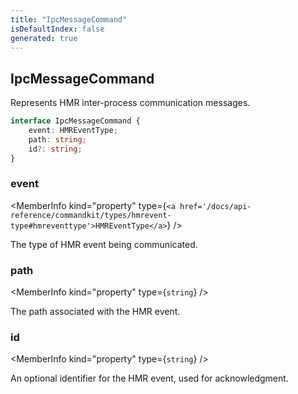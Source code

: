 ```yaml
---
title: "IpcMessageCommand"
isDefaultIndex: false
generated: true
---
```



<!-- This file was generated from the CommandKit source. Do not modify. Instead, re-run the "docgen" script -->


## IpcMessageCommand

<GenerationInfo sourceFile="packages/commandkit/src/utils/dev-hooks.ts" sourceLine="8" packageName="commandkit" />

Represents HMR inter-process communication messages.

```ts title="Signature"
interface IpcMessageCommand {
    event: HMREventType;
    path: string;
    id?: string;
}
```

<div className="members-wrapper">

### event

<MemberInfo kind="property" type={`<a href='/docs/api-reference/commandkit/types/hmrevent-type#hmreventtype'>HMREventType</a>`}   />

The type of HMR event being communicated.
### path

<MemberInfo kind="property" type={`string`}   />

The path associated with the HMR event.
### id

<MemberInfo kind="property" type={`string`}   />

An optional identifier for the HMR event, used for acknowledgment.


</div>
